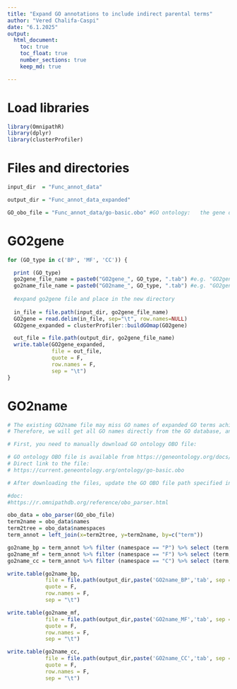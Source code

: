 ```yaml
---
title: "Expand GO annotations to include indirect parental terms"
author: "Vered Chalifa-Caspi"
date: "6.1.2025"
output: 
  html_document:
    toc: true
    toc_float: true
    number_sections: true
	keep_md: true

---
```


# Load libraries

```r

library(OmnipathR)
library(dplyr)
library(clusterProfiler)

```

# Files and directories

```r

input_dir  = "Func_annot_data"

output_dir = "Func_annot_data_expanded" 

GO_obo_file = "Func_annot_data/go-basic.obo" #GO ontology:   the gene ontology tree and term data

```

# GO2gene

``` r

for (GO_type in c('BP', 'MF', 'CC')) {

  print (GO_type)
  go2gene_file_name = paste0("GO2gene_", GO_type, ".tab") #e.g. "GO2gene_BP.tab"
  go2name_file_name = paste0("GO2name_", GO_type, ".tab") #e.g. "GO2gene_BP.tab"
  
  #expand go2gene file and place in the new directory
  
  in_file = file.path(input_dir, go2gene_file_name)
  GO2gene = read.delim(in_file, sep="\t", row.names=NULL)
  GO2gene_expanded = clusterProfiler::buildGOmap(GO2gene)

  out_file = file.path(output_dir, go2gene_file_name)
  write.table(GO2gene_expanded,
              file = out_file,
              quote = F,
              row.names = F,
              sep = "\t")
}

```

# GO2name

``` r

# The existing GO2name file may miss GO names of expanded GO terms achieved in the previous step.
# Therefore, we will get all GO names directly from the GO database, and then create GO2name files

# First, you need to manually download GO ontology OBO file:

# GO ontology OBO file is available from https://geneontology.org/docs/download-ontology/
# Direct link to the file:
# https://current.geneontology.org/ontology/go-basic.obo

# After downloading the files, update the GO OBO file path specified in section "files and directories" above.

#doc:
#https://r.omnipathdb.org/reference/obo_parser.html

obo_data = obo_parser(GO_obo_file)
term2name = obo_data$names
term2tree = obo_data$namespaces
term_annot = left_join(x=term2tree, y=term2name, by=c("term"))

go2name_bp = term_annot %>% filter (namespace == "P") %>% select (term, name) %>% setNames (c("GO", "Term"))
go2name_mf = term_annot %>% filter (namespace == "F") %>% select (term, name) %>% setNames (c("GO", "Term"))
go2name_cc = term_annot %>% filter (namespace == "C") %>% select (term, name) %>% setNames (c("GO", "Term"))

write.table(go2name_bp,
            file = file.path(output_dir,paste('GO2name_BP','tab', sep = '.')) ,
            quote = F,
            row.names = F,
            sep = "\t")

write.table(go2name_mf,
            file = file.path(output_dir,paste('GO2name_MF','tab', sep = '.')) ,
            quote = F,
            row.names = F,
            sep = "\t")

write.table(go2name_cc,
            file = file.path(output_dir,paste('GO2name_CC','tab', sep = '.')) ,
            quote = F,
            row.names = F,
            sep = "\t")

```
